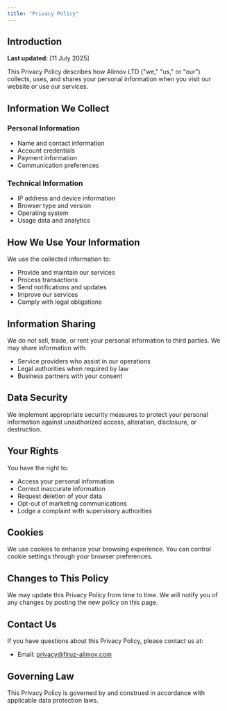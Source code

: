 ```yaml
---
title: "Privacy Policy"
---
```


## Introduction

**Last updated:** [11 July 2025]

This Privacy Policy describes how Alimov LTD ("we," "us," or "our") collects, uses, and shares your personal information when you visit our website or use our services.

## Information We Collect

### Personal Information

- Name and contact information
- Account credentials
- Payment information
- Communication preferences

### Technical Information

- IP address and device information
- Browser type and version
- Operating system
- Usage data and analytics

## How We Use Your Information

We use the collected information to:

- Provide and maintain our services
- Process transactions
- Send notifications and updates
- Improve our services
- Comply with legal obligations

## Information Sharing

We do not sell, trade, or rent your personal information to third parties. We may share information with:

- Service providers who assist in our operations
- Legal authorities when required by law
- Business partners with your consent

## Data Security

We implement appropriate security measures to protect your personal information against unauthorized access, alteration, disclosure, or destruction.

## Your Rights

You have the right to:

- Access your personal information
- Correct inaccurate information
- Request deletion of your data
- Opt-out of marketing communications
- Lodge a complaint with supervisory authorities

## Cookies

We use cookies to enhance your browsing experience. You can control cookie settings through your browser preferences.

## Changes to This Policy

We may update this Privacy Policy from time to time. We will notify you of any changes by posting the new policy on this page.

## Contact Us

If you have questions about this Privacy Policy, please contact us at:

- Email: [privacy@firuz-alimov.com](mailto:privacy@firuz-alimov.com)

## Governing Law

This Privacy Policy is governed by and construed in accordance with applicable data protection laws.